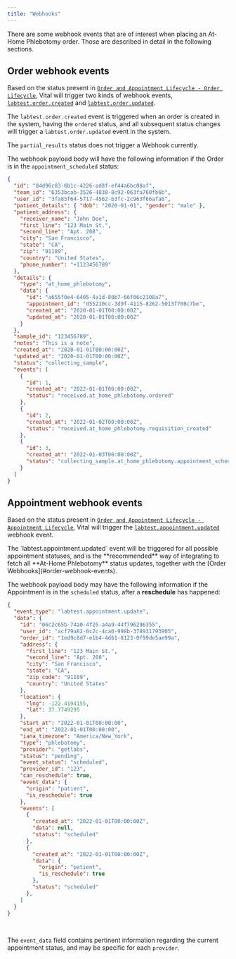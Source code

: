 ```yaml
---
title: "Webhooks"
---
```


There are some webhook events that are of interest when placing an At-Home Phlebotomy order. Those are
described in detail in the following sections.

## Order webhook events

Based on the status present in [`Order and Appointment Lifecycle - Order Lifecycle`](/lab/at-home-phlebotomy/order-appointment-lifecycle#order-lifecycle),
Vital will trigger two kinds of webhook events, [`labtest.order.created`](/event-catalog/labtest.order.created) and
[`labtest.order.updated`](/event-catalog/labtest.order.updated).

The `labtest.order.created` event is triggered when an order is created in the system,
having the `ordered` status, and all subsequent status changes will trigger a `labtest.order.updated` event in the system.

<Note>The `partial_results` status does not trigger a Webhook currently.</Note>

The webhook payload body will have the following information if the Order is in the `appointment_scheduled` status:

```json Phlebotomy Order Updated
{
  "id": "84d96c03-6b1c-4226-ad8f-ef44a6bc08af",
  "team_id": "6353bcab-3526-4838-8c92-063fa760fb6b",
  "user_id": "3fa85f64-5717-4562-b3fc-2c963f66afa6",
  "patient_details": { "dob": "2020-01-01", "gender": "male" },
  "patient_address": {
    "receiver_name": "John Doe",
    "first_line": "123 Main St.",
    "second_line": "Apt. 208",
    "city": "San Francisco",
    "state": "CA",
    "zip": "91189",
    "country": "United States",
    "phone_number": "+1123456789"
  },
  "details": {
    "type": "at_home_phlebotomy",
    "data": {
      "id": "a655f0e4-6405-4a1d-80b7-66f06c2108a7",
      "appointment_id": "d55210cc-3d9f-4115-8262-5013f700c7be",
      "created_at": "2020-01-01T00:00:00Z",
      "updated_at": "2020-01-01T00:00:00Z"
    }
  },
  "sample_id": "123456789",
  "notes": "This is a note",
  "created_at": "2020-01-01T00:00:00Z",
  "updated_at": "2020-01-01T00:00:00Z",
  "status": "collecting_sample",
  "events": [
    {
      "id": 1,
      "created_at": "2022-01-01T00:00:00Z",
      "status": "received.at_home_phlebotomy.ordered"
    },
    {
      "id": 2,
      "created_at": "2022-01-02T00:00:00Z",
      "status": "received.at_home_phlebotomy.requisition_created"
    },
    {
      "id": 3,
      "created_at": "2022-01-03T00:00:00Z",
      "status": "collecting_sample.at_home_phlebotomy.appointment_scheduled"
    }
  ]
}
```

## Appointment webhook events

Based on the status present in [`Order and Appointment Lifecycle - Appointment Lifecycle`](/lab/at-home-phlebotomy/order-appointment-lifecycle#appointment-lifecycle),
Vital will trigger the [`labtest.appointment.updated`](/event-catalog/labtest.appointment.updated) webhook event.

<Info>
    The `labtest.appointment.updated` event will be triggered for all possible appointment statuses, and is the **recommended** way of integrating to fetch all
    **At-Home Phlebotomy** status updates, together with the [Order Webhooks](#order-webhook-events).
</Info>

The webhook payload body may have the following information if the Appointment is in the `scheduled` status, after a **reschedule** has happened:

```json Phlebotomy Appointment Updated
{
  "event_type": "labtest.appointment.update",
  "data": {
    "id": "06c2c65b-74a0-4f25-a4a9-44f796296355",
    "user_id": "acf79a82-0c2c-4ca0-998b-378931793905",
    "order_id": "1ed9c8d7-e1b4-4d61-8123-0f99de5ae99a",
    "address": {
      "first_line": "123 Main St.",
      "second_line": "Apt. 208",
      "city": "San Francisco",
      "state": "CA",
      "zip_code": "91189",
      "country": "United States"
    },
    "location": {
      "lng": -122.4194155,
      "lat": 37.7749295
    },
    "start_at": "2022-01-01T00:00:00",
    "end_at": "2022-01-01T00:00:00",
    "iana_timezone": "America/New_York",
    "type": "phlebotomy",
    "provider": "getlabs",
    "status": "pending",
    "event_status": "scheduled",
    "provider_id": "123",
    "can_reschedule": true,
    "event_data": {
      "origin": "patient",
      "is_reschedule": true
    },
    "events": [
      {
        "created_at": "2022-01-01T00:00:00Z",
        "data": null,
        "status": "scheduled"
      },
      {
        "created_at": "2022-01-01T00:00:00Z",
        "data": {
          "origin": "patient",
          "is_reschedule": true
        },
        "status": "scheduled"
      },
    ]
  }
}
```

<br/>

<Info>The `event_data` field contains pertinent information regarding the current appointment status, and may be specific for each `provider`.</Info>